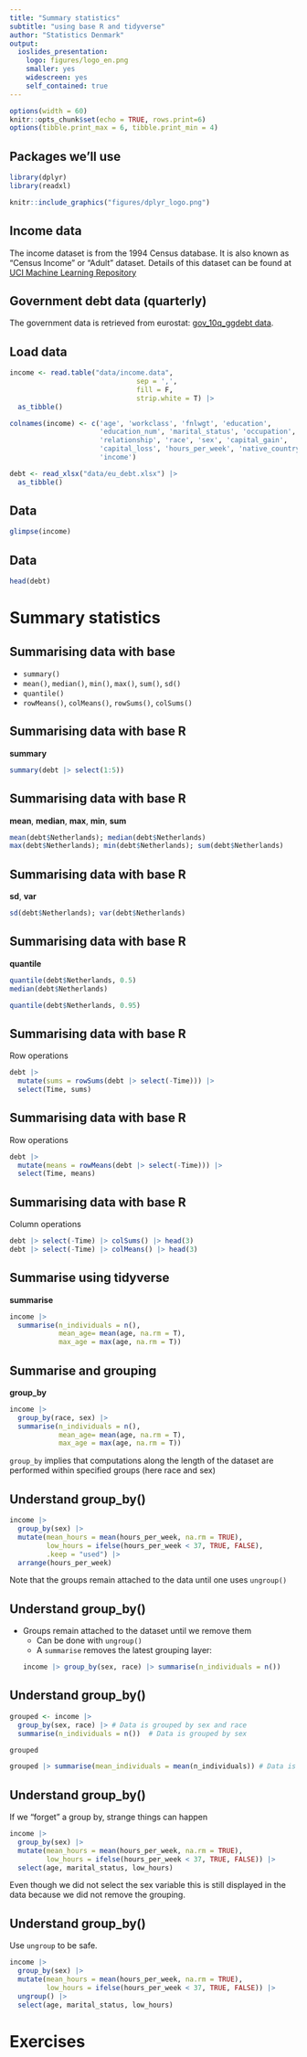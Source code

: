 ```yaml
---
title: "Summary statistics"
subtitle: "using base R and tidyverse"
author: "Statistics Denmark"
output:
  ioslides_presentation:
    logo: figures/logo_en.png
    smaller: yes
    widescreen: yes
    self_contained: true
---
```


```r
options(width = 60)
knitr::opts_chunk$set(echo = TRUE, rows.print=6)
options(tibble.print_max = 6, tibble.print_min = 4)
```


## Packages we'll use

```r
library(dplyr)
library(readxl)
```

```r
knitr::include_graphics("figures/dplyr_logo.png")
```


## Income data

The income dataset is from the 1994 Census database. It is also known as “Census
Income” or "Adult" dataset. Details of this dataset can be found at [UCI Machine
Learning Repository](https://archive.ics.uci.edu/ml/datasets/Adult)


## Government debt data (quarterly)

The government data is retrieved from eurostat: 
[gov_10q_ggdebt data](https://ec.europa.eu/eurostat/databrowser/view/gov_10q_ggdebt/default/table?lang=en).


## Load data


```r

income <- read.table("data/income.data", 
                               sep = ',', 
                               fill = F, 
                               strip.white = T) |> 
  as_tibble()

colnames(income) <- c('age', 'workclass', 'fnlwgt', 'education',
                      'education_num', 'marital_status', 'occupation',
                      'relationship', 'race', 'sex', 'capital_gain',
                      'capital_loss', 'hours_per_week', 'native_country',
                      'income')

debt <- read_xlsx("data/eu_debt.xlsx") |> 
  as_tibble()

```

## Data

```r
glimpse(income)
```


## Data

```r
head(debt)
```


# Summary statistics


## Summarising data with base 

  - `summary()`
  - `mean()`, `median()`, `min()`, `max()`, `sum()`, `sd()`
  - `quantile()`
  - `rowMeans()`, `colMeans()`,  `rowSums()`, `colSums()`


## Summarising data with base R

**summary**

```r
summary(debt |> select(1:5))
```

## Summarising data with base R

**mean**, **median**, **max**, **min**, **sum**

```r
mean(debt$Netherlands); median(debt$Netherlands)
max(debt$Netherlands); min(debt$Netherlands); sum(debt$Netherlands)
```

## Summarising data with base R

**sd**, **var**

```r
sd(debt$Netherlands); var(debt$Netherlands)
```


## Summarising data with base R

**quantile**

```r
quantile(debt$Netherlands, 0.5)
median(debt$Netherlands)

quantile(debt$Netherlands, 0.95)
```


## Summarising data with base R

Row operations

```r
debt |> 
  mutate(sums = rowSums(debt |> select(-Time))) |> 
  select(Time, sums)
```


## Summarising data with base R

Row operations
```r
debt |> 
  mutate(means = rowMeans(debt |> select(-Time))) |> 
  select(Time, means)
```


## Summarising data with base R

Column operations

```r
debt |> select(-Time) |> colSums() |> head(3)
debt |> select(-Time) |> colMeans() |> head(3)
```


## Summarise using tidyverse

**summarise**

```r
income |> 
  summarise(n_individuals = n(),
            mean_age= mean(age, na.rm = T),
            max_age = max(age, na.rm = T))
```


## Summarise and grouping

**group_by**

```r
income |> 
  group_by(race, sex) |> 
  summarise(n_individuals = n(),
            mean_age= mean(age, na.rm = T),
            max_age = max(age, na.rm = T))
```
`group_by` implies that computations along the length of the dataset are performed within specified groups (here race and sex)


## Understand group_by()

```r
income |> 
  group_by(sex) |> 
  mutate(mean_hours = mean(hours_per_week, na.rm = TRUE),
         low_hours = ifelse(hours_per_week < 37, TRUE, FALSE),
         .keep = "used") |> 
  arrange(hours_per_week)
```
Note that the groups remain attached to the data until one uses `ungroup()`


## Understand group_by()

- Groups remain attached to the dataset until we remove them
  - Can be done with `ungroup()`
  - A `summarise` removes the latest grouping layer:
```r
income |> group_by(sex, race) |> summarise(n_individuals = n())
```


## Understand group_by()

```r
grouped <- income |> 
  group_by(sex, race) |> # Data is grouped by sex and race 
  summarise(n_individuals = n())  # Data is grouped by sex

grouped

grouped |> summarise(mean_individuals = mean(n_individuals)) # Data is no longer grouped
```


## Understand group_by()
If we "forget" a group by, strange things can happen

```r
income |> 
  group_by(sex) |> 
  mutate(mean_hours = mean(hours_per_week, na.rm = TRUE),
         low_hours = ifelse(hours_per_week < 37, TRUE, FALSE)) |> 
  select(age, marital_status, low_hours)
```
Even though we did not select the sex variable this is still displayed in the data because we did not remove the grouping.

## Understand group_by()
Use `ungroup` to be safe.

```r
income |> 
  group_by(sex) |> 
  mutate(mean_hours = mean(hours_per_week, na.rm = TRUE),
         low_hours = ifelse(hours_per_week < 37, TRUE, FALSE)) |> 
  ungroup() |> 
  select(age, marital_status, low_hours)
```

# Exercises